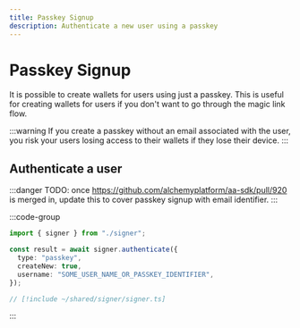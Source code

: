 ```yaml
---
title: Passkey Signup
description: Authenticate a new user using a passkey
---
```


# Passkey Signup

It is possible to create wallets for users using just a passkey. This is useful for creating wallets for users if you don't want to go through the magic link flow.

:::warning
If you create a passkey without an email associated with the user, you risk your users losing access to their wallets if they lose their device.
:::

## Authenticate a user

:::danger
TODO: once https://github.com/alchemyplatform/aa-sdk/pull/920 is merged in, update this to cover passkey signup with email identifier.
:::

:::code-group

```ts twoslash [example.ts]
import { signer } from "./signer";

const result = await signer.authenticate({
  type: "passkey",
  createNew: true,
  username: "SOME_USER_NAME_OR_PASSKEY_IDENTIFIER",
});
```

```ts twoslash [signer] filename="signer.ts"
// [!include ~/shared/signer/signer.ts]
```

:::
